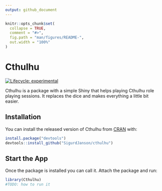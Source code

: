 ```yaml
---
output: github_document
---
```


<!-- README.md is generated from README.Rmd. Please edit that file -->

```r
knitr::opts_chunk$set(
  collapse = TRUE,
  comment = "#>",
  fig.path = "man/figures/README-",
  out.width = "100%"
)
```

# Cthulhu

<!-- badges: start -->
[![Lifecycle: experimental](https://img.shields.io/badge/lifecycle-experimental-orange.svg)](https://lifecycle.r-lib.org/articles/stages.html#experimental)
<!-- badges: end -->

Cthulhu is a package with a simple Shiny that helps playing Cthulhu role playing sessions. It replaces the dice and makes everything a little bit easier.


## Installation

You can install the released version of Cthulhu from [CRAN](https://CRAN.R-project.org) with:

``` r
install.package("devtools")
devtools::install_github("SigurdJanson/cthulhu")
```

## Start the App

Once the package is installed you can call it. Attach the package and run:

```r
library(Cthulhu)
#TODO: how to run it
```


